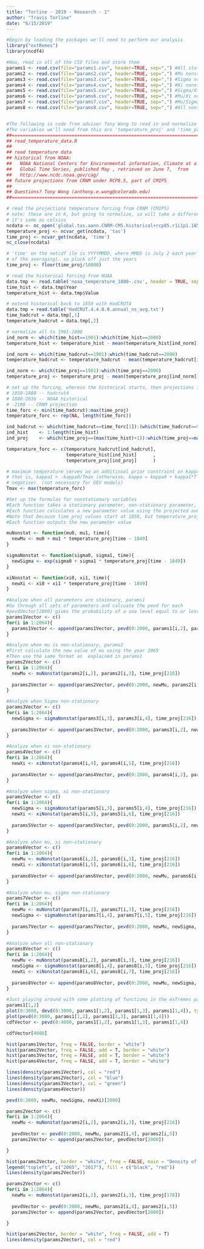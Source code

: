 ---
title: "Torline - 2019 - Research - 1"
author: "Travis Torline"
date: "6/15/2019"
---

```{r}
#Begin by loading the packages we'll need to perform our analysis
library("extRemes")
library(ncdf4)

#Now, read in all of the CSV files and store them
params1 <- read.csv(file="params1.csv", header=TRUE, sep=",") #All stationary
params2 <- read.csv(file="params2.csv", header=TRUE, sep=",") #Mu nonstationary
params3 <- read.csv(file="params3.csv", header=TRUE, sep=",") #Sigma nonstationary
params4 <- read.csv(file="params4.csv", header=TRUE, sep=",") #Xi nonstatioanry
params5 <- read.csv(file="params5.csv", header=TRUE, sep=",") #Sigma/Xi nonstationary
params6 <- read.csv(file="params6.csv", header=TRUE, sep=",") #Mu/Xi nonstationary
params7 <- read.csv(file="params7.csv", header=TRUE, sep=",") #Mu/Sigma nonstationary
params8 <- read.csv(file="params8.csv", header=TRUE, sep=",") #All nonstationary


#The following is code from advisor Tony Wong to read in and normalize historical temperature data from NOAA
#The variables we'll need from this are 'temperature_proj' and 'time_proj'
##=============================================================================
## read_temperature_data.R
##
## read temperature data
## historical from NOAA:
##   NOAA National Centers for Environmental information, Climate at a Glance:
##   Global Time Series, published May , retrieved on June 7,  from
##   http://www.ncdc.noaa.gov/cag/
## future projections from CRNM under RCP8.5, part of CMIP5
##
## Questions? Tony Wong (anthony.e.wong@colorado.edu)
##=============================================================================

# read the projections temperature forcing from CRNM (CMIP5)
# note: these are in K, but going to normalize, so will take a difference and
# it's same as celsius
ncdata <- nc_open('global.tas.aann.CNRM-CM5.historical+rcp85.r1i1p1.18500101-21001231.nc')
temperature_proj <- ncvar_get(ncdata, 'tas')
time_proj <- ncvar_get(ncdata, 'time')
nc_close(ncdata)

# 'time' on the netcdf ile is YYYYMMDD, where MMDD is July 2 each year (becuase
# of the averaging). so pluck off just the years
time_proj <- floor(time_proj/10000)

# read the historical forcing from NOAA
data.tmp <- read.table('noaa_temperature_1880-.csv', header = TRUE, sep=',')
time_hist <- data.tmp$Year
temperature_hist <- data.tmp$Value

# extend historical back to 1850 with HadCRUT4
data.tmp = read.table('HadCRUT.4.4.0.0.annual_ns_avg.txt')
time_hadcrut = data.tmp[,1]
temperature_hadcrut = data.tmp[,2]

# normalize all to 1901-2000
ind_norm <- which(time_hist==1901):which(time_hist==2000)
temperature_hist <- temperature_hist - mean(temperature_hist[ind_norm])

ind_norm <- which(time_hadcrut==1901):which(time_hadcrut==2000)
temperature_hadcrut <- temperature_hadcrut - mean(temperature_hadcrut[ind_norm])

ind_norm <- which(time_proj==1901):which(time_proj==2000)
temperature_proj <- temperature_proj - mean(temperature_proj[ind_norm])

# set up the forcing, wherein the historical starts, then projections finish
# 1850-1880 -- hadcrut4
# 1880-2016 -- NOAA historical
# -2100 -- CRNM projection
time_forc <- min(time_hadcrut):max(time_proj)
temperature_forc <- rep(NA, length(time_forc))

ind_hadcrut <- which(time_hadcrut==time_forc[1]):(which(time_hadcrut==time_hist[1])-1)
ind_hist    <- 1:length(time_hist)
ind_proj    <- which(time_proj==(max(time_hist)+1)):which(time_proj==max(time_forc))

temperature_forc <- c(temperature_hadcrut[ind_hadcrut],
                      temperature_hist[ind_hist]      ,
                      temperature_proj[ind_proj]      )

# maximum temperature serves as an additinoal prior constraint on kappa0, kappa1
# that is, kappa1 > -kappa0/Tmax (otherwise, kappa = kappa0 + kappa1*T might be
# negative)  (not necessary for GEV models)
Tmax <- max(temperature_forc)

#Set up the formulas for nonstationary variables
#Each function takes a stationary parameter, non-stationary parameter, and time as inputs
#Each function calculates a new parameter value using the projected average temperature
#Note that because time_proj values start at 1850, but temperature_proj's indices start at 1, we subtract 1849
#Each function outputs the new parameter value

muNonstat <- function(mu0, mu1, time){
  newMu <- mu0 + mu1 * temperature_proj[time - 1849]
}

sigmaNonstat <- function(sigma0, sigma1, time){
  newSigma <- exp(sigma0 + sigma1 * temperature_proj[time - 1849])
}

xiNonstat <- function(xi0, xi1, time){
  newXi <- xi0 + xi1 * temperature_proj[time - 1849]
}
```

```{r}
#Analyze when all parameters are staionary, params1
#Go through all sets of parameters and calcuate the pevd for each
#pevdVector[2000] gives the probability of a sea level equal to or less than 2000mm
params1Vector <- c()
for(i in 1:2064){
  params1Vector <- append(params1Vector, pevd(0:2000, params1[i,2], params1[i,3], params1[i,4])[2000])
}

#Analyze when mu is non-stationary, params2
#First calculate the new value of mu using the year 2065
#Then use the same format as  explained in params1
params2Vector <- c()
for(i in 1:2064){
  newMu <- muNonstat(params2[i,2], params2[i,3], time_proj[216])
  
  params2Vector <- append(params2Vector, pevd(0:2000, newMu, params2[i,4], params2[i,5])[2000])
}

#Analyze when Sigma non-stationary
params3Vector <- c()
for(i in 1:2064){
  newSigma <- sigmaNonstat(params3[i,3], params3[i,4], time_proj[216])
  
  params3Vector <- append(params3Vector, pevd(0:2000, params3[i,2], newSigma, params3[i,5])[2000])
}

#Analyze when xi non-stationary
params4Vector <- c()
for(i in 1:2064){
  newXi <- xiNonstat(params4[i,4], params4[i,5], time_proj[216])
  
  params4Vector <- append(params4Vector, pevd(0:2000, params4[i,2], params4[i,3], newXi)[2000])
}

#Analyze when sigma, xi non-stationary
params5Vector <- c()
for(i in 1:2064){
  newSigma <- sigmaNonstat(params5[i,3], params5[i,4], time_proj[216])
  newXi <- xiNonstat(params5[i,5], params5[i,6], time_proj[216])
  
  params5Vector <- append(params5Vector, pevd(0:2000, params5[i,2], newSigma, newXi)[2000])
}

#Analyze when mu, xi non-stationary
params6Vector <- c()
for(i in 1:2064){
  newMu <- muNonstat(params6[i,2], params6[i,3], time_proj[216])
  newXi <- xiNonstat(params6[i,5], params6[i,6], time_proj[216])
  
  params6Vector <- append(params6Vector, pevd(0:2000, newMu, params6[i,4], newXi)[2000])
}

#Analyze when mu, sigma non-stationary
params7Vector <- c()
for(i in 1:2064){
  newMu <- muNonstat(params7[i,2], params7[i,3], time_proj[216])
  newSigma <- sigmaNonstat(params7[i,4], params7[i,5], time_proj[216])
  
  params7Vector <- append(params7Vector, pevd(0:2000, newMu, newSigma, params7[i,6])[2000])
}

#Analyze when all non-stationary
params8Vector <- c()
for(i in 1:2064){
  newMu <- muNonstat(params8[i,2], params8[i,3], time_proj[216])
  newSigma <- sigmaNonstat(params8[i,4], params8[i,5], time_proj[216])
  newXi <- xiNonstat(params8[i,6], params8[i,7], time_proj[216])
  
  params8Vector <- append(params8Vector, pevd(0:2000, newMu, newSigma, newXi)[2000])
}

#Just playing around with some plotting of functions in the exTremes package
params1[1,2]
plot(0:3000, devd(0:3000, params1[1,2], params1[1,3], params1[1,4]), type = "l")
plot(pevd(0:3000, params1[1,2], params1[1,3], params1[1,4]))
cdfVector <- pevd(0:4000, params1[1,2], params1[1,3], params1[1,4])

cdfVector[4000]
```

```{r}
hist(params1Vector, freq = FALSE, border = "white")
hist(params2Vector, freq = FALSE, add = T, border = "white")
hist(params3Vector, freq = FALSE, add = T, border = "white")
hist(params4Vector, freq = FALSE, add = T, border = "white")

lines(density(params1Vector), col = "red")
lines(density(params2Vector), col = "blue")
lines(density(params3Vector), col = "green")
lines(density(params4Vector))

pevd(0:2000, newMu, newSigma, newXi)[2000]
```

```{r}
params2Vector <- c()
for(i in 1:2064){
  newMu <- muNonstat(params2[i,2], params2[i,3], time_proj[216])
  
  pevdVector <- pevd(0:2000, newMu, params2[i,4], params2[i,5])
  params2Vector <- append(params2Vector, pevdVector[2000])

}

hist(params2Vector, border = "white", freq = FALSE, main = "Density of Probabilities - 2017 vs 2065")
legend("topleft", c("2065", "2017"), fill = c("black", "red"))
lines(density(params2Vector))

params2Vector <- c()
for(i in 1:2064){
  newMu <- muNonstat(params2[i,2], params2[i,3], time_proj[178])
  
  pevdVector <- pevd(0:2000, newMu, params2[i,4], params2[i,5])
  params2Vector <- append(params2Vector, pevdVector[2000])

}

hist(params2Vector, border = "white", freq = FALSE, add = T)
lines(density(params2Vector), col = "red")
```

